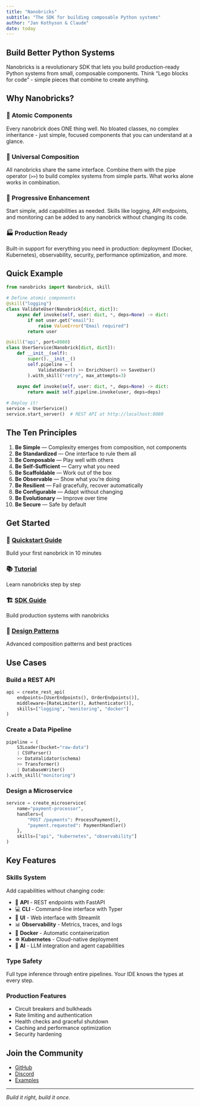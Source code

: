 ```yaml
---
title: "Nanobricks"
subtitle: "The SDK for building composable Python systems"
author: "Jan Kothyson & Claude"
date: today
---
```


## Build Better Python Systems

Nanobricks is a revolutionary SDK that lets you build production-ready Python systems from small, composable components. Think "Lego blocks for code" - simple pieces that combine to create anything.

## Why Nanobricks?

### 🧱 **Atomic Components**
Every nanobrick does ONE thing well. No bloated classes, no complex inheritance - just simple, focused components that you can understand at a glance.

### 🔗 **Universal Composition**
All nanobricks share the same interface. Combine them with the pipe operator (`>>`) to build complex systems from simple parts. What works alone works in combination.

### 🚀 **Progressive Enhancement**
Start simple, add capabilities as needed. Skills like logging, API endpoints, and monitoring can be added to any nanobrick without changing its code.

### 🏭 **Production Ready**
Built-in support for everything you need in production: deployment (Docker, Kubernetes), observability, security, performance optimization, and more.

## Quick Example

```python
from nanobricks import Nanobrick, skill

# Define atomic components
@skill("logging")
class ValidateUser(Nanobrick[dict, dict]):
    async def invoke(self, user: dict, *, deps=None) -> dict:
        if not user.get("email"):
            raise ValueError("Email required")
        return user

@skill("api", port=8080)
class UserService(Nanobrick[dict, dict]):
    def __init__(self):
        super().__init__()
        self.pipeline = (
            ValidateUser() >> EnrichUser() >> SaveUser()
        ).with_skill("retry", max_attempts=3)
    
    async def invoke(self, user: dict, *, deps=None) -> dict:
        return await self.pipeline.invoke(user, deps=deps)

# Deploy it!
service = UserService()
service.start_server()  # REST API at http://localhost:8080
```

## The Ten Principles

1. **Be Simple** — Complexity emerges from composition, not components
2. **Be Standardized** — One interface to rule them all
3. **Be Composable** — Play well with others
4. **Be Self-Sufficient** — Carry what you need
5. **Be Scaffoldable** — Work out of the box
6. **Be Observable** — Show what you're doing
7. **Be Resilient** — Fail gracefully, recover automatically
8. **Be Configurable** — Adapt without changing
9. **Be Evolutionary** — Improve over time
10. **Be Secure** — Safe by default

## Get Started

### 🚀 **[Quickstart Guide](quickstart.qmd)**
Build your first nanobrick in 10 minutes

### 📚 **[Tutorial](tutorial.qmd)**
Learn nanobricks step by step

### 🏗️ **[SDK Guide](sdk-guide.qmd)**
Build production systems with nanobricks

### 🎨 **[Design Patterns](patterns.qmd)**
Advanced composition patterns and best practices

## Use Cases

### Build a REST API
```python
api = create_rest_api(
    endpoints=[UserEndpoints(), OrderEndpoints()],
    middleware=[RateLimiter(), Authenticator()],
    skills=["logging", "monitoring", "docker"]
)
```

### Create a Data Pipeline
```python
pipeline = (
    S3Loader(bucket="raw-data")
    | CSVParser()
    >> DataValidator(schema)
    >> Transformer()
    | DatabaseWriter()
).with_skill("monitoring")
```

### Design a Microservice
```python
service = create_microservice(
    name="payment-processor",
    handlers={
        "POST /payments": ProcessPayment(),
        "payment.requested": PaymentHandler()
    },
    skills=["api", "kubernetes", "observability"]
)
```

## Key Features

### Skills System
Add capabilities without changing code:

- 🚀 **API** - REST endpoints with FastAPI
- 💻 **CLI** - Command-line interface with Typer  
- 🎨 **UI** - Web interface with Streamlit
- 📊 **Observability** - Metrics, traces, and logs
- 🐳 **Docker** - Automatic containerization
- ☸️ **Kubernetes** - Cloud-native deployment
- 🤖 **AI** - LLM integration and agent capabilities

### Type Safety
Full type inference through entire pipelines. Your IDE knows the types at every step.

### Production Features
- Circuit breakers and bulkheads
- Rate limiting and authentication
- Health checks and graceful shutdown
- Caching and performance optimization
- Security hardening

## Join the Community

- [GitHub](https://github.com/nanobricks/nanobricks)
- [Discord](https://discord.gg/nanobricks)
- [Examples](https://github.com/nanobricks/examples)

---

*Build it right, build it once.*